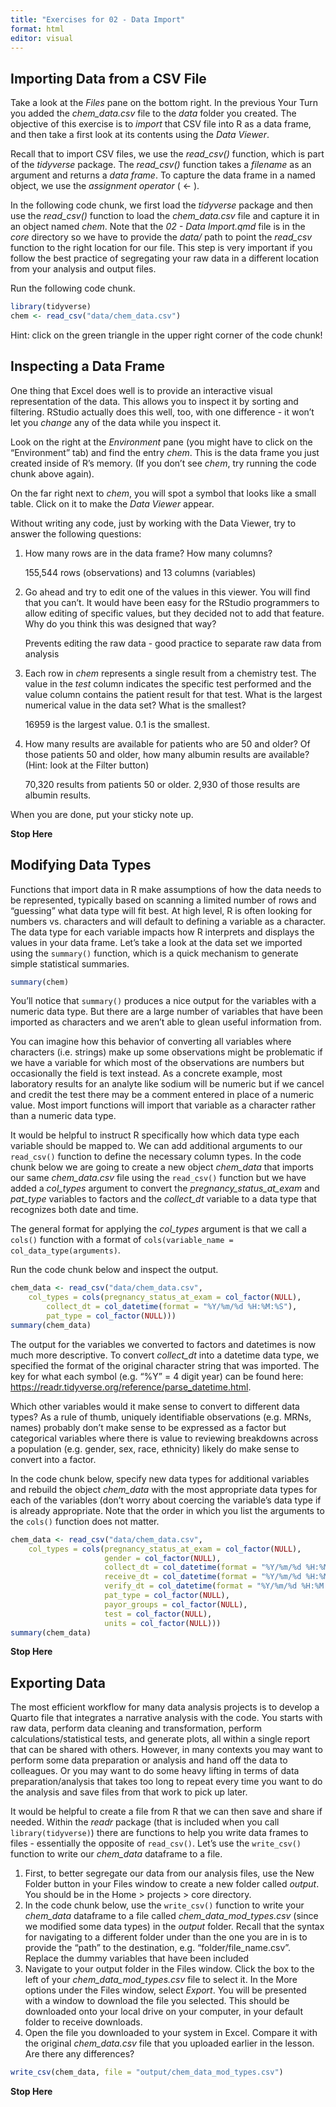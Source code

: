 ```yaml
---
title: "Exercises for 02 - Data Import"
format: html
editor: visual
---
```


## Importing Data from a CSV File

Take a look at the *Files* pane on the bottom right. In the previous Your Turn you added the *chem_data.csv* file to the *data* folder you created. The objective of this exercise is to *import* that CSV file into R as a data frame, and then take a first look at its contents using the *Data Viewer*.

Recall that to import CSV files, we use the *read_csv()* function, which is part of the *tidyverse* package. The *read_csv()* function takes a *filename* as an argument and returns a *data frame*. To capture the data frame in a named object, we use the *assignment operator* ( \<- ).

In the following code chunk, we first load the *tidyverse* package and then use the *read_csv()* function to load the *chem_data.csv* file and capture it in an object named *chem*. Note that the *02 - Data Import.qmd* file is in the *core* directory so we have to provide the *data/* path to point the *read_csv* function to the right location for our file. This step is very important if you follow the best practice of segregating your raw data in a different location from your analysis and output files.

Run the following code chunk.

```r
library(tidyverse)
chem <- read_csv("data/chem_data.csv")
```

Hint: click on the green triangle in the upper right corner of the code chunk!

## Inspecting a Data Frame

One thing that Excel does well is to provide an interactive visual representation of the data. This allows you to inspect it by sorting and filtering. RStudio actually does this well, too, with one difference - it won't let you *change* any of the data while you inspect it.

Look on the right at the *Environment* pane (you might have to click on the "Environment" tab) and find the entry *chem*. This is the data frame you just created inside of R's memory. (If you don't see *chem*, try running the code chunk above again).

On the far right next to *chem*, you will spot a symbol that looks like a small table. Click on it to make the *Data Viewer* appear.

Without writing any code, just by working with the Data Viewer, try to answer the following questions:

1.  How many rows are in the data frame? How many columns?

    155,544 rows (observations) and 13 columns (variables)

2.  Go ahead and try to edit one of the values in this viewer. You will find that you can't. It would have been easy for the RStudio programmers to allow editing of specific values, but they decided not to add that feature. Why do you think this was designed that way?

    Prevents editing the raw data - good practice to separate raw data from analysis

3.  Each row in *chem* represents a single result from a chemistry test. The value in the *test* column indicates the specific test performed and the value column contains the patient result for that test. What is the largest numerical value in the data set? What is the smallest?

    16959 is the largest value. 0.1 is the smallest.

4.  How many results are available for patients who are 50 and older? Of those patients 50 and older, how many albumin results are available? (Hint: look at the Filter button)

    70,320 results from patients 50 or older. 2,930 of those results are albumin results.

When you are done, put your sticky note up.

**Stop Here**

## Modifying Data Types

Functions that import data in R make assumptions of how the data needs to be represented, typically based on scanning a limited number of rows and "guessing" what data type will fit best. At high level, R is often looking for numbers vs. characters and will default to defining a variable as a character. The data type for each variable impacts how R interprets and displays the values in your data frame. Let's take a look at the data set we imported using the `summary()` function, which is a quick mechanism to generate simple statistical summaries.

```r
summary(chem)
```

You'll notice that `summary()` produces a nice output for the variables with a numeric data type. But there are a large number of variables that have been imported as characters and we aren't able to glean useful information from.

You can imagine how this behavior of converting all variables where characters (i.e. strings) make up some observations might be problematic if we have a variable for which most of the observations are numbers but occasionally the field is text instead. As a concrete example, most laboratory results for an analyte like sodium will be numeric but if we cancel and credit the test there may be a comment entered in place of a numeric value. Most import functions will import that variable as a character rather than a numeric data type.

It would be helpful to instruct R specifically how which data type each variable should be mapped to. We can add additional arguments to our `read_csv()` function to define the necessary column types. In the code chunk below we are going to create a new object *chem_data* that imports our same *chem_data.csv* file using the `read_csv()` function but we have added a *col_types* argument to convert the *pregnancy_status_at_exam* and *pat_type* variables to factors and the *collect_dt* variable to a data type that recognizes both date and time.

The general format for applying the *col_types* argument is that we call a `cols()` function with a format of `cols(variable_name = col_data_type(arguments)`.

Run the code chunk below and inspect the output.

```r
chem_data <- read_csv("data/chem_data.csv", 
    col_types = cols(pregnancy_status_at_exam = col_factor(NULL), 
        collect_dt = col_datetime(format = "%Y/%m/%d %H:%M:%S"), 
        pat_type = col_factor(NULL)))
summary(chem_data)
```

The output for the variables we converted to factors and datetimes is now much more descriptive. To convert *collect_dt* into a datetime data type, we specified the format of the original character string that was imported. The key for what each symbol (e.g. "%Y" = 4 digit year) can be found here: <https://readr.tidyverse.org/reference/parse_datetime.html>.

Which other variables would it make sense to convert to different data types? As a rule of thumb, uniquely identifiable observations (e.g. MRNs, names) probably don't make sense to be expressed as a factor but categorical variables where there is value to reviewing breakdowns across a population (e.g. gender, sex, race, ethnicity) likely do make sense to convert into a factor.

In the code chunk below, specify new data types for additional variables and rebuild the object *chem_data* with the most appropriate data types for each of the variables (don't worry about coercing the variable's data type if is already appropriate. Note that the order in which you list the arguments to the `cols()` function does not matter.

```r
chem_data <- read_csv("data/chem_data.csv", 
    col_types = cols(pregnancy_status_at_exam = col_factor(NULL),
                     gender = col_factor(NULL),
                     collect_dt = col_datetime(format = "%Y/%m/%d %H:%M:%S"), 
                     receive_dt = col_datetime(format = "%Y/%m/%d %H:%M:%S"), 
                     verify_dt = col_datetime(format = "%Y/%m/%d %H:%M:%S"), 
                     pat_type = col_factor(NULL),
                     payor_groups = col_factor(NULL),
                     test = col_factor(NULL),
                     units = col_factor(NULL)))
summary(chem_data)
```

**Stop Here**

## Exporting Data

The most efficient workflow for many data analysis projects is to develop a Quarto file that integrates a narrative analysis with the code. You starts with raw data, perform data cleaning and transformation, perform calculations/statistical tests, and generate plots, all within a single report that can be shared with others. However, in many contexts you may want to perform some data preparation or analysis and hand off the data to colleagues. Or you may want to do some heavy lifting in terms of data preparation/analysis that takes too long to repeat every time you want to do the analysis and save files from that work to pick up later.

It would be helpful to create a file from R that we can then save and share if needed. Within the *readr* package (that is included when you call `library(tidyverse)`) there are functions to help you write data frames to files - essentially the opposite of `read_csv()`. Let's use the `write_csv()` function to write our *chem_data* dataframe to a file.

1.  First, to better segregate our data from our analysis files, use the New Folder button in your Files window to create a new folder called *output*. You should be in the Home \> projects \> core directory.
2.  In the code chunk below, use the `write_csv()` function to write your *chem_data* dataframe to a file called *chem_data_mod_types.csv* (since we modified some data types) in the *output* folder. Recall that the syntax for navigating to a different folder under than the one you are in is to provide the "path" to the destination, e.g. "folder/file_name.csv". Replace the dummy variables that have been included
3.  Navigate to your output folder in the Files window. Click the box to the left of your *chem_data_mod_types.csv* file to select it. In the More options under the Files window, select *Export*. You will be presented with a window to download the file you selected. This should be downloaded onto your local drive on your computer, in your default folder to receive downloads.
4.  Open the file you downloaded to your system in Excel. Compare it with the original *chem_data.csv* file that you uploaded earlier in the lesson. Are there any differences?

```r
write_csv(chem_data, file = "output/chem_data_mod_types.csv")
```

**Stop Here**
